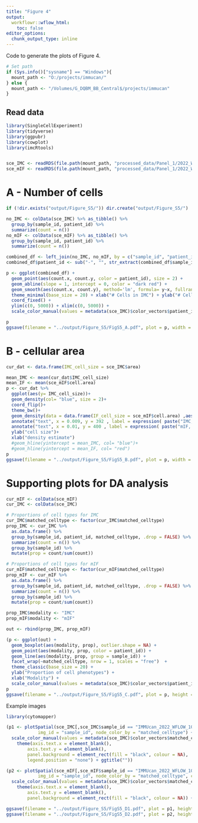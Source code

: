```yaml
---
title: "Figure 4"
output:
  workflowr::wflow_html:
    toc: false
editor_options:
  chunk_output_type: inline
---
```


Code to generate the plots of Figure 4.

```r
# Set path
if (Sys.info()["sysname"] == "Windows"){
  mount_path <- "O:/projects/immucan/"
} else {
  mount_path <- "/Volumes/G_DQBM_BB_Central$/projects/immucan"
}
```

## Read data

```r
library(SingleCellExperiment)
library(tidyverse)
library(ggpubr)
library(cowplot)
library(imcRtools)


sce_IMC <- readRDS(file.path(mount_path, "processed_data/Panel_1/2022_WORKFLOW/IMC/Rout/sce.rds"))
sce_mIF <- readRDS(file.path(mount_path, "processed_data/Panel_1/2022_WORKFLOW/mIF/Rout/sce_ROIs.rds"))
```

# A - Number of cells

```r
if (!dir.exists("output/Figure_S5/")) dir.create("output/Figure_S5/")

no_IMC <- colData(sce_IMC) %>% as_tibble() %>%
  group_by(sample_id, patient_id) %>%
  summarize(count = n())
no_mIF <- colData(sce_mIF) %>% as_tibble() %>%
  group_by(sample_id, patient_id) %>%
  summarize(count = n())

combined_df <- left_join(no_IMC, no_mIF, by = c("sample_id", "patient_id"))
combined_df$patient_id <- sub("-", "", str_extract(combined_df$sample_id, "[0-9]{8}-"))

p <- ggplot(combined_df) + 
  geom_point(aes(count.x, count.y, color = patient_id), size = 2) + 
  geom_abline(slope = 1, intercept = 0, color = "dark red") +
  geom_smooth(aes(count.x, count.y), method='lm', formula= y~x, fullrange=TRUE) + 
  theme_minimal(base_size = 20) + xlab("# Cells in IMC") + ylab("# Cells in mIF") +
  coord_fixed() + 
  ylim(c(0, 5000)) + xlim(c(0, 5000)) +
  scale_color_manual(values = metadata(sce_IMC)$color_vectors$patient_id, name = "Patient ID")

p
ggsave(filename = "../output/Figure_S5/FigS5_A.pdf", plot = p, width = 10, height = 7)
```

# B - cellular area

```r
cur_dat <- data.frame(IMC_cell_size = sce_IMC$area)

mean_IMC <- mean(cur_dat$IMC_cell_size)
mean_IF <- mean(sce_mIF$cell.area)
p <- cur_dat %>%
  ggplot(aes(y= IMC_cell_size))+
  geom_density(col= "blue", size = 2)+
  coord_flip()+
  theme_bw()+
  geom_density(data = data.frame(IF_cell_size = sce_mIF$cell.area) ,aes(y = IF_cell_size),col= "red", size = 2)+
  annotate("text", x = 0.009, y = 392 , label = expression( paste("IMC, mean = 78 mm"^2)), color = "blue", size = 5)+
  annotate("text", x = 0.01, y = 400 , label = expression( paste("mIF, mean = 149 mm"^2)), color = "red", size = 5)+
  ylab("cell size")+
  xlab("density estimate")
  #geom_hline(yintercept = mean_IMC, col= "blue")+
  #geom_hline(yintercept = mean_IF, col= "red")
p
ggsave(filename = "../output/Figure_S5/FigS5_B.pdf", plot = p, width = 7, height = 5)
```




# Supporting plots for DA analysis

```r
cur_mIF <- colData(sce_mIF)
cur_IMC <- colData(sce_IMC)

# Proportions of cell types for IMC
cur_IMC$matched_celltype <- factor(cur_IMC$matched_celltype)
prop_IMC <- cur_IMC %>% 
  as.data.frame() %>%
  group_by(sample_id, patient_id, matched_celltype, .drop = FALSE) %>%
  summarize(count = n()) %>%
  group_by(sample_id) %>%
  mutate(prop = count/sum(count))

# Proportions of cell types for mIF
cur_mIF$matched_celltype <- factor(cur_mIF$matched_celltype)
prop_mIF <- cur_mIF %>% 
  as.data.frame() %>%
  group_by(sample_id, patient_id, matched_celltype, .drop = FALSE) %>%
  summarize(count = n()) %>%
  group_by(sample_id) %>%
  mutate(prop = count/sum(count))

prop_IMC$modality <- "IMC"
prop_mIF$modality <- "mIF"

out <- rbind(prop_IMC, prop_mIF)

(p <- ggplot(out) + 
  geom_boxplot(aes(modality, prop), outlier.shape = NA) +
  geom_point(aes(modality, prop, color = patient_id)) +
  geom_line(aes(modality, prop, group = sample_id)) +
  facet_wrap(~matched_celltype, nrow = 1, scales = "free")  +
  theme_classic(base_size = 20) +
  ylab("Proportion of cell phenotypes") +
  xlab("Modality") +
  scale_color_manual(values = metadata(sce_IMC)$color_vectors$patient_id, "Patient ID"))
p
ggsave(filename = "../output/Figure_S5/FigS5_C.pdf", plot = p, height = 5, width = 17)
```

Example images

```r
library(cytomapper)

(p1 <- plotSpatial(sce_IMC[,sce_IMC$sample_id == "IMMUcan_2022_WFLOW_10073140-SPECT-VAR-TIS-01-IMC-01_004"], 
            img_id = "sample_id", node_color_by = "matched_celltype") +
  scale_color_manual(values = metadata(sce_IMC)$color_vectors$matched_celltype) +
    theme(axis.text.x = element_blank(),
        axis.text.y = element_blank(),
        panel.background = element_rect(fill = "black", colour = NA),
        legend.position = "none") + ggtitle(""))

(p2 <- plotSpatial(sce_mIF[,sce_mIF$sample_id == "IMMUcan_2022_WFLOW_10073140-SPECT-VAR-TIS-01-IMC-01_004"], 
            img_id = "sample_id", node_color_by = "matched_celltype", coords = c("nucleus.x", "nucleus.y")) +
  scale_color_manual(values = metadata(sce_IMC)$color_vectors$matched_celltype) +
    theme(axis.text.x = element_blank(),
        axis.text.y = element_blank(),
        panel.background = element_rect(fill = "black", colour = NA)) + ggtitle(""))

ggsave(filename = "../output/Figure_S5/FigS5_D1.pdf", plot = p1, height = 10, width = 10)
ggsave(filename = "../output/Figure_S5/FigS5_D2.pdf", plot = p2, height = 10, width = 10)
```
